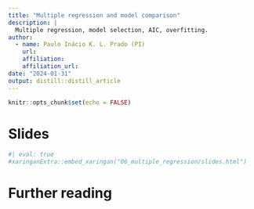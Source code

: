 ```yaml
---
title: "Multiple regression and model comparison"
description: |
  Multiple regression, model selection, AIC, overfitting.
author:
  - name: Paulo Inácio K. L. Prado (PI)
    url: 
    affiliation: 
    affiliation_url:
date: "2024-01-31"
output: distill::distill_article
---
```


```r
knitr::opts_chunk$set(echo = FALSE)
```

# Slides

```r
#| eval: true
#xaringanExtra::embed_xaringan("06_multiple_regression/slides.html")
```


# Further reading







